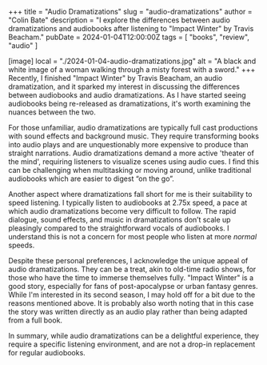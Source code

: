 +++
title = "Audio Dramatizations"
slug = "audio-dramatizations"
author = "Colin Bate"
description = "I explore the differences between audio dramatizations and audiobooks after listening to \"Impact Winter\" by Travis Beacham."
pubDate = 2024-01-04T12:00:00Z
tags = [ "books", "review", "audio" ]

[image]
local = "./2024-01-04-audio-dramatizations.jpg"
alt = "A black and white image of a woman walking through a misty forest with a sword."
+++
Recently, I finished "Impact Winter" by Travis Beacham, an audio dramatization, and it sparked my interest in discussing the differences between audiobooks and audio dramatizations. As I have started seeing audiobooks being re-released as dramatizations, it's worth examining the nuances between the two.

For those unfamiliar, audio dramatizations are typically full cast productions with sound effects and background music. They require transforming books into audio plays and are unquestionably more expensive to produce than straight narrations. Audio dramatizations demand a more active 'theater of the mind', requiring listeners to visualize scenes using audio cues. I find this can be challenging when multitasking or moving around, unlike traditional audiobooks which are easier to digest “on the go”. 

Another aspect where dramatizations fall short for me is their suitability to speed listening. I typically listen to audiobooks at 2.75x speed, a pace at which audio dramatizations become very difficult to follow. The rapid dialogue, sound effects, and music in dramatizations don’t scale up pleasingly compared to the straightforward vocals of audiobooks. I understand this is not a concern for most people who listen at more *normal* speeds. 

Despite these personal preferences, I acknowledge the unique appeal of audio dramatizations. They can be a treat, akin to old-time radio shows, for those who have the time to immerse themselves fully. "Impact Winter" is a good story, especially for fans of post-apocalypse or urban fantasy genres. While I'm interested in its second season, I may hold off for a bit due to the reasons mentioned above. It is probably also worth noting that in this case the story was written directly as an audio play rather than being adapted from a full book.

In summary, while audio dramatizations can be a delightful experience, they require a specific listening environment, and are not a drop-in replacement for regular audiobooks.

